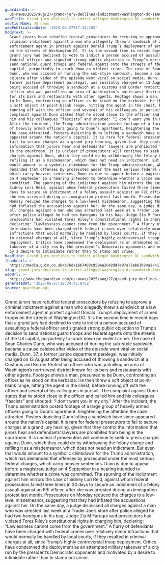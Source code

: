 ```yaml
---
guardianId: >-
  us-news/2025/aug/27/grand-jury-declines-indictment-washington-dc-sandwich-thrower
webTitle: Grand jury declines to indict alleged Washington DC sandwich thrower
sectionName: US news
webPublicationDate: '2025-08-27T17:32:39Z'
bodyText: >-
  Grand jurors have rebuffed federal prosecutors by refusing to approve a
  criminal indictment against a man who allegedly threw a sandwich at a law
  enforcement agent in protest against Donald Trump’s deployment of armed troops
  on the streets of Washington DC. It is the second time in recent days that a
  grand jury had declined to vote to indict a person accused of assaulting a
  federal officer and signaled strong public objection to Trump’s decision to
  send national guard troops and federal agents onto the streets of the US
  capital, purportedly to crack down on violent crime. The case of Sean Charles
  Dunn, who was accused of hurling the sub-style sandwich, became a cause
  celebre after video of the episode went viral on social media. Dunn, 37, a
  former justice department paralegal, was initially charged on 13 August after
  being accused of throwing a sandwich at a Customs and Border Protection
  officer who was patrolling an area of Washington’s north-west district known
  for its bars and restaurants with other agents. Footage shows a man, presumed
  to be Dunn, confronting an officer as he stood on the kerbside. He then threw
  a soft object at point-blank range, hitting the agent in the chest, before
  running off with the officer and several of his colleagues in pursuit. The
  complaint against Dunn states that he stood close to the officer and called
  him and his colleagues “fascists” and shouted: “I don’t want you in my city.”
  After the incident, the Trump administration posted footage of a large group
  of heavily armed officers going to Dunn’s apartment, heightening the attention
  the case attracted. Posters depicting Dunn lofting a sandwich have since
  appeared around the nation’s capital. It is rare for federal prosecutors to
  fail to secure charges at a grand jury hearing, given that they control the
  information that jurors hear and defendants’ lawyers are prohibited from being
  in the courtroom. It is unclear if prosecutors will continue to seek to press
  charges against Dunn, which they could do by withdrawing the felony charge and
  refiling it as a misdemeanor, which does not need an indictment. But even that
  would amount to a symbolic climbdown for the Trump administration, which has
  demanded that offenses by prosecuted under the most serious federal charges,
  which carry heavier sentences. Dunn is due to appear before a magistrate judge
  on 4 September in a hearing intended to determine whether a crime was
  committed. The spurning of the indictment against him mirrors the case of
  Sidney Lori Reid, against whom federal prosecutors failed three times in 30
  days to secure an indictment of a felony assault against an FBI officer, after
  she was arrested during an immigration protest last month. Prosecutors on
  Monday reduced the charges to a low-level misdemeanor, suggesting that they
  had inflated the accusations against her. On the same day, a judge dismissed
  all charges against a man who was arrested last week at a Trader Joe’s store
  after police alleged he had two handguns in his bag. Judge Zia M Faruqui said
  prosecutors had violated Torez Riley’s constitutional rights in charging him,
  declaring: “Lawlessness cannot come from the government.” A flurry of
  defendants have been charged with federal crimes over relatively minor
  infractions that would normally be handled by local courts, if they resulted
  in criminal charges at all, since Trump’s highly controversial troop
  deployment. Critics have condemned the deployment as an attempted military
  takeover of a city run by the president’s Democratic opponents and motivated
  by a desire to intimidate rather than to stamp out crime.
headline: Grand jury declines to indict alleged Washington DC sandwich thrower
thumbnail: >-
  https://media.guim.co.uk/b76da1667400c959aa2649d97e07a73ab63b84a2/417_0_7053_5641/500.jpg
slug: grand-jury-declines-to-indict-alleged-washington-dc-sandwich-thrower
webUrl: >-
  https://www.theguardian.com/us-news/2025/aug/27/grand-jury-declines-indictment-washington-dc-sandwich-thrower
generatedAt: '2025-08-27T18:34:42.975Z'
source: guardian-api
---
```

Grand jurors have rebuffed federal prosecutors by refusing to approve a criminal indictment against a man who allegedly threw a sandwich at a law enforcement agent in protest against Donald Trump’s deployment of armed troops on the streets of Washington DC. It is the second time in recent days that a grand jury had declined to vote to indict a person accused of assaulting a federal officer and signaled strong public objection to Trump’s decision to send national guard troops and federal agents onto the streets of the US capital, purportedly to crack down on violent crime. The case of Sean Charles Dunn, who was accused of hurling the sub-style sandwich, became a cause celebre after video of the episode went viral on social media. Dunn, 37, a former justice department paralegal, was initially charged on 13 August after being accused of throwing a sandwich at a Customs and Border Protection officer who was patrolling an area of Washington’s north-west district known for its bars and restaurants with other agents. Footage shows a man, presumed to be Dunn, confronting an officer as he stood on the kerbside. He then threw a soft object at point-blank range, hitting the agent in the chest, before running off with the officer and several of his colleagues in pursuit. The complaint against Dunn states that he stood close to the officer and called him and his colleagues “fascists” and shouted: “I don’t want you in my city.” After the incident, the Trump administration posted footage of a large group of heavily armed officers going to Dunn’s apartment, heightening the attention the case attracted. Posters depicting Dunn lofting a sandwich have since appeared around the nation’s capital. It is rare for federal prosecutors to fail to secure charges at a grand jury hearing, given that they control the information that jurors hear and defendants’ lawyers are prohibited from being in the courtroom. It is unclear if prosecutors will continue to seek to press charges against Dunn, which they could do by withdrawing the felony charge and refiling it as a misdemeanor, which does not need an indictment. But even that would amount to a symbolic climbdown for the Trump administration, which has demanded that offenses by prosecuted under the most serious federal charges, which carry heavier sentences. Dunn is due to appear before a magistrate judge on 4 September in a hearing intended to determine whether a crime was committed. The spurning of the indictment against him mirrors the case of Sidney Lori Reid, against whom federal prosecutors failed three times in 30 days to secure an indictment of a felony assault against an FBI officer, after she was arrested during an immigration protest last month. Prosecutors on Monday reduced the charges to a low-level misdemeanor, suggesting that they had inflated the accusations against her. On the same day, a judge dismissed all charges against a man who was arrested last week at a Trader Joe’s store after police alleged he had two handguns in his bag. Judge Zia M Faruqui said prosecutors had violated Torez Riley’s constitutional rights in charging him, declaring: “Lawlessness cannot come from the government.” A flurry of defendants have been charged with federal crimes over relatively minor infractions that would normally be handled by local courts, if they resulted in criminal charges at all, since Trump’s highly controversial troop deployment. Critics have condemned the deployment as an attempted military takeover of a city run by the president’s Democratic opponents and motivated by a desire to intimidate rather than to stamp out crime.
